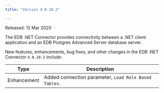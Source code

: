 ```yaml
---
title: "Version 4.0.10.2"

---
```


Released: 12 Mar 2020

The EDB .NET Connector provides connectivity between a .NET client application and an EDB Postgres Advanced Server database server.

New features, enhancements, bug fixes, and other changes in the EDB .NET Connector `4.0.10.2` include:

| Type           | Description                                                                                                                                            |
|----------------|--------------------------------------------------------------------------------------------------------------------------------------------------------|
| Enhancement    | Added connection parameter, `Load Role Based Tables`.                                                                                                  |
